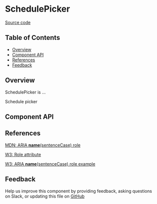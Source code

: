 
# SchedulePicker

[Source code](https://github.com/leemonade/bubbles/tree/main/packages/components/a/SchedulePicker)

## Table of Contents

<!-- START doctoc generated TOC please keep comment here to allow auto update -->
<!-- DON'T EDIT THIS SECTION, INSTEAD RE-RUN doctoc TO UPDATE -->

- [Overview](#overview)
- [Component API](#component-api)
- [References](#references)
- [Feedback](#feedback)

## Overview

SchedulePicker is ...

<ThemeProvider>
  <SchedulePicker>Schedule picker</SchedulePicker>
</ThemeProvider>

## Component API

<Preview>
  <Story id="molecules-a-schedule-picker--playground" />
</Preview>

<Props of={SchedulePicker} />

## References

[MDN: ARIA **name**(sentenceCase) role](https://developer.mozilla.org/en-US/docs/Web/Accessibility/ARIA/Roles/schedule-picker_role)

[W3: Role attribute](https://www.w3.org/WAI/PF/HTML/wiki/RoleAttribute)

[W3: ARIA **name**(sentenceCase) role example](https://www.w3.org/TR/2016/WD-wai-aria-practices-1.1-20160317/examples/schedule-picker/schedule-picker.html)

## Feedback

Help us improve this component by providing feedback, asking questions on Slack, or updating this file on
[GitHub](https://github.com/leemonade/bubbles/edit/main/packages/components/a/SchedulePicker.mdx)
